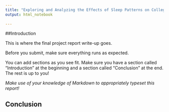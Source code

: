 ```yaml
---
title: "Exploring and Analyzing the Effects of Sleep Patterns on College Students"
output: html_notebook
   
---
```


##Introduction 

This is where the final project report write-up goes. 


Before you submit, make sure everything runs as expected.

You can add sections as you see fit. Make sure you have a section called "Introduction" at the beginning and a section called "Conclusion" at the end. The rest is up to you!

_Make use of your knowledge of Markdown to appropriately typeset this report!_



## Conclusion
































